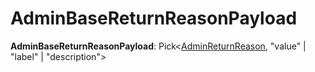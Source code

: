 
# AdminBaseReturnReasonPayload

 **AdminBaseReturnReasonPayload**: Pick&#60;[AdminReturnReason](../../HttpTypes/interfaces/types.HttpTypes.AdminReturnReason/page.mdx), "value" \| "label" \| "description"&#62;
